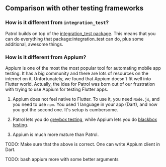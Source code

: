 ## Comparison with other testing frameworks

### How is it different from `integration_test`?

Patrol builds on top of the [integration_test package][integration_test]. This
means that you can do everything that package:integration_test can do, plus some
additional, awesome things.

### How is it different from Appium?

Appium is one of the most the most popular tool for automating mobile app
testing. It has a big community and there are lots of resources on the internet
on it. Unfortunately, we found that Appium doesn't fit well into Flutter world.
Actually, the idea for Patrol was born out of our frustration with trying to
use Appium for testing Flutter apps.

1. Appium does not feel native to Flutter. To use it, you need `Node.js`, and
   you need to use `npm`. You used 1 language in your app (Dart), and now you
   got the second one. It's setup is cumbersome.

1. Patrol lets you do [greybox testing][greybox], while Appium lets you do
   [blackbox testing][blackbox].

1. Appium is much more mature than Patrol.

TODO: Make sure that the above is correct. One can write Appium client in Dart.

TODO: bash appium more with some better arguments

[appium]: https://appium.io
[greybox]: https://en.wikipedia.org/wiki/Gray_box_testing
[blackbox]: https://en.wikipedia.org/wiki/Black-box_testing
[integration_test]: https://github.com/flutter/flutter/tree/master/packages/integration_test
